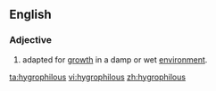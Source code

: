 ==English==

===Adjective===
{{en-adj|-}}

# {{context|of a plant}} adapted for [[growth]] in a damp or wet [[environment]].

[[ta:hygrophilous]]
[[vi:hygrophilous]]
[[zh:hygrophilous]]